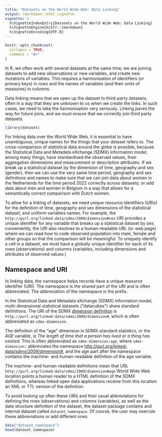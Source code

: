 ```yaml
---
title: "Datasets on the World Wide Web: Data Linking"
output: rmarkdown::html_vignette
vignette: >
  %\VignetteIndexEntry{Datasets on the World Wide Web: Data Linking}
  %\VignetteEngine{knitr::rmarkdown}
  %\VignetteEncoding{UTF-8}
---
```


```r
knitr::opts_chunk$set(
  collapse = TRUE,
  comment = "#>"
)
```

In R, we often work with several datasets at the same time; we are joining datasets to add new observations or new variables, and create new mutations of variables. This requires a harmonisation of identifiers (or primary keys) in rows and the names of variables (and their units of measures) in columns. 

Data linking means that we open up the dataset to third-party datasets, often in a way that they are unknown to us when we create the links. In such cases, we need to take the harmonisation very seriously. Linking paves the way for future joins, and we must ensure that we correctly join third party datasets.

```r
library(dataset)
```

For linking data over the World Wide Web, it is essential to have unambiguous, unique names for the things that your dataset refers to.  The cross-comparison of statistical data around the globe is possible, because the Statistical Data and Metadata eXchange (SDMX) information model, among many things, have standardised the observed values, their aggregation dimensions and measurement or description 
attributes. If we break up a statistical dataset by the dimension of time, geography and sex (gender), then we can use the very same time period, geography and sex definitions and names to make sure that we can join data about women in the Netherlands for the time period 2022 correctly across datasets; or add data about men and women in Belgium in a way that allows for a semantically correct comparison with Dutch women.

To allow for a linking of datasets, we need unique resource identifiers (URIs) for the definition of time, geography and sex dimensions of the statistical dataset, and uniform variables names. For example, the `http://purl.org/linked-data/sdmx/2009/dimension#sex` URI provides a unique identifier for any variable that breaks up a statistical dataset by sex; conveniently, the URI also resolves to a human-readable URL (or web page) where we can read how to code observed population into male, female and other groups so that the comparison will be meaningful. To uniquely identify a cell in a dataset, we must have a globally unique identifier for each of its rows (observations) and columns (variables, including dimensions and attributes of observed values.) 

## Namespace and URI
In linking data, the namespace helps records have a unique resource identifier (URI). The namespace is the shared part of the URI and is often abbreviated. The abbreviation of the namespace is the prefix.

In the Statistical Data and Metadata eXchange (SDMX) information model, multi-dimensional statistical datasets ("datacubes") share standard definitions. The URI of the SDMX [dimension definition](https://raw.githubusercontent.com/UKGovLD/publishing-statistical-data/master/specs/src/main/vocab/sdmx-dimension.ttl) is `http://purl.org/linked-data/sdmx/2009/dimension#`, which is often abbreviated as `sdmx-dimension`.

 The definition of the "age" dimension in SDMX-standard statistics, or the  _AGE_ variable, is _The length of time that a person has lived or a thing has existed._ This is often abbreviated as `sdmx-dimension:age`, where `sdmx-dimension:`  abbreviates the namespace [http://purl.org/linked-data/sdmx/2009/dimension#](https://raw.githubusercontent.com/UKGovLD/publishing-statistical-data/master/specs/src/main/vocab/sdmx-dimension.ttl), and the age part after the namespace contains the machine- and human-readable definition of the age variable.

The machine- and human-readable definitions mean that  URL `http://purl.org/linked-data/sdmx/2009/dimension#age` World Wide Web location points a human reader to a HTML definition of the SDMX definitions, whereas linked open data applications receive from this location an XML or TTL version of the definition.

To avoid looking up often these URIs and their usual abbreviations for defining the rows (observations) and columns (variables), as well as the data structure definition of the dataset, the dataset package contains and internal dataset called `dataset_namespace`. Of course, the user may overrule these abbreviations or add different ones. 

```r
data("dataset_namespace")
head(dataset_namespace)
```

